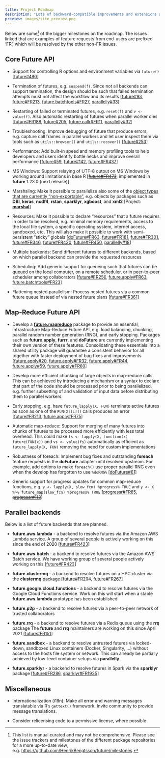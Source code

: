 ```yaml
---
title: Project Roadmap
description: "Lots of backward-compatible improvements and extensions ahead"
preview: images/site_preview.png
---
```


Below are some^[This list is manual curated and may not be comprehensive.  Please see the issue trackers and milestones of the different package repositories for a more up-to-date view, e.g. <https://github.com/HenrikBengtsson/future/milestones>.] of the bigger milestones on the roadmap.  The issues linked that are examples of feature requests from end-users are prefixed 'FR', which will be resolved by the other non-FR issues.


## Core Future API

* Support for controlling R options and environment variables via `future()`
  [[future#480]]

* Termination of futures, e.g. `suspend(f)`.  Since not all backends can support termination, the design should be such that failed termination attempts must not affect the workflow and its results
  [[future#93], [future#FR213], [future.batchtools#FR27], [parallelly#33]]

* Restarting of failed or terminated futures, e.g. `reset(f)` and `v <- value(f)`.  Also automatic restarting of futures when parallel worker dies
  [[future#FR188], [future#205], [future.callr#FR11], [parallelly#32]]
<!--
* Troubleshooting: Even more informative error message when futures fails, e.g. include information on globals and packages involved if a parallel worker dies
  [~~[future#477]~~, ~~[future#479]~~; implemented in **future** 1.22.0 (next release)]
-->

* Troubleshooting: Improve debugging of future that produce errors, e.g. capture call frames in parallel workers and let user inspect them via tools such as `utils::browser()` and `utils::recover()`
  [[future#253]]

* Performance: Add built-in speed and memory profiling tools to help developers and users identify bottle necks and improve overall performance
  [[future#59], [future#142], [future#FR437]]

* MS Windows: Support relaying of UTF-8 output on MS Windows by working around limitations in base R
  [~~[future#FR473]~~; implemented in **future** 1.23.0 (next release)]

* Marshaling: Make it possible to parallelize also some of the [object types that are currently "non-exportable"](https://future.futureverse.org/articles/future-4-non-exportable-objects.html), e.g. objects by packages such as **DBI**, **keras**, **ncdf4**, **rstan**, **sparklyr**, **xgboost**, and **xml2**
  [Project: **[marshal]**]

* Resources: Make it possible to declare "resources" that a future requires in order to be resolved, e.g. minimal memory requirements, access to the local file system, a specific operating system, internet access, sandboxed, etc.  This will also make it possible to work with semi-persistent "sticky" globals
  [[doFuture#FR63], [future#FR181], [future#FR301], [future#FR346], [future#FR430], [future#FR450], [parallelly#18]]

* Multiple backends: Send different futures to different backends, based on which parallel backend can provide the requested resources

* Scheduling: Add generic support for queueing such that futures can be queued on the local computer, on a remote scheduler, or in peer-to-peer scheduler among collaborators
  [[future#FR256], [future.apply#FR63], [future.batchtools#FR23]]

* Flattening nested parallelism: Process nested futures via a common future queue instead of via nested future plans
  [[future#FR361]]


## Map-Reduce Future API

* Develop a **[future.mapreduce]** package to provide an essential, infrastructure Map-Reduce Future API, e.g. load balancing, chunking, parallel random number generation (RNG), and early stopping.  Packages such as **future.apply**, **furrr**, and **doFuture** are currently implementing their own version of these features.  Consolidating these essentials into a shared utility package will guarantee a consistent behavior for all together with faster deployment of bug fixes and improvements
  [[future.apply#20], [future.apply#FR32], [future.apply#FR44], [future.apply#59], [future.apply#FR60]]
  
* Develop more efficient chunking of large objects in map-reduce calls.  This can be achieved by introducing a mechanism or a syntax to declare that part of the code should be processed prior to being parallelized, e.g. further subsetting of and validation of input data before distributing them to parallel workers

* Early stopping, e.g. have `future_lapply(X, FUN)` terminate active futures as soon as one of the `FUN(X[[i]])` calls produces an error
  [[future#FR213], [future.apply#FR75]]

* Automatic map-reduce: Support for merging of many futures into chunks of futures to be processed more efficiently with less total overhead. This could make `fs <- lapply(X, function(x) future(FUN(x))` and `vs <- value(fs)` automatically as efficient as `future_lapply(X, FUN)` removing the need for custom implementations

* Robustness of foreach: Implement bug fixes and outstanding **foreach** feature requests in the **doFuture** adapter until resolved upstream.  For example, add options to make `foreach()` use proper parallel RNG even when the develop has forgotten to use `%doRNG%`
  [[doFuture#61]]

* Generic support for progress updates for common map-reduce functions, e.g. `y <- lapply(X, slow_fcn) %progress% TRUE` and `y <- X %>% future_map(slow_fcn) %progress% TRUE`
  [[progressr#FR85], ~~[progressr#113]~~]


## Parallel backends

Below is a list of future backends that are planned.

* **future.aws.lambda** - a backend to resolve futures via the Amazon AWS Lambda service.
  A group of several people is actively working on this since the end of 2020
  [[future#FR423]]

* **future.aws.batch** - a backend to resolve futures via the Amazon AWS Batch service.
  We have working group of several people actively working on this
  [[future#FR423]]

* **future.clustermq** - a backend to resolve futures on a HPC cluster via the **clustermq** package
  [[future#FR204], [future#FR267]]

* **future.google.cloud.functions** - a backend to resolve futures via the Google Cloud Functions service.
  Work on this will start when a stable **future.aws.lambda** prototype has been established
  
* **future.p2p** - a backend to resolve futures via a peer-to-peer network of trusted collaborators

* **future.rrq** - a backend to resolve futures via a Redis queue using the **rrq** package
  The **future** and **rrq** maintainers are working on this since April 2021
  [[future#FR151]]

* **future.sandbox** - a backend to resolve untrusted futures via locked-down, sandboxed Linux containers (Docker, Singularity, ...) without access to the hosts file system or network. This can already be partially achieved by low-level container setups via **parallelly**

* **future.sparklyr** - a backend to resolve futures in Spark via the **sparklyr** package
  [[future#FR286], [sparklyr#FR1935]]
  



## Miscellaneous

* Internationalization (i18n): Make all error and warning messages translatable via R's `gettext()` framework.  Invite community to provide message translations.

* Consider relicensing code to a permissive license, where possible


[doFuture#61]: https://github.com/HenrikBengtsson/doFuture/issues/61
[doFuture#FR63]: https://github.com/HenrikBengtsson/doFuture/issues/63

[future#59]:  https://github.com/HenrikBengtsson/future/issues/59
[future#93]:  https://github.com/HenrikBengtsson/future/issues/93
[future#134]: https://github.com/HenrikBengtsson/future/issues/134
[future#142]: https://github.com/HenrikBengtsson/future/issues/142
[future#FR151]: https://github.com/HenrikBengtsson/future/issues/151
[future#FR181]: https://github.com/HenrikBengtsson/future/issues/181
[future#FR188]: https://github.com/HenrikBengtsson/future/issues/188
[future#FR204]: https://github.com/HenrikBengtsson/future/issues/204
[future#FR267]: https://github.com/HenrikBengtsson/future/issues/267
[future#205]: https://github.com/HenrikBengtsson/future/issues/205
[future#FR213]: https://github.com/HenrikBengtsson/future/issues/213
[future#253]: https://github.com/HenrikBengtsson/future/issues/253
[future#FR256]: https://github.com/HenrikBengtsson/future/issues/256
[future#FR286]: https://github.com/HenrikBengtsson/future/issues/286
[future#FR301]: https://github.com/HenrikBengtsson/future/issues/301
[future#FR346]: https://github.com/HenrikBengtsson/future/issues/346
[future#FR361]: https://github.com/HenrikBengtsson/future/issues/361
[future#FR423]: https://github.com/HenrikBengtsson/future/issues/423
[future#FR430]: https://github.com/HenrikBengtsson/future/issues/430
[future#FR437]: https://github.com/HenrikBengtsson/future/issues/437
[future#FR450]: https://github.com/HenrikBengtsson/future/issues/450
[future#FR473]: https://github.com/HenrikBengtsson/future/issues/473
[future#477]: https://github.com/HenrikBengtsson/future/issues/477
[future#479]: https://github.com/HenrikBengtsson/future/issues/479
[future#480]: https://github.com/HenrikBengtsson/future/issues/480

[future.apply#20]: https://github.com/HenrikBengtsson/future.apply/issues/20
[future.apply#FR32]: https://github.com/HenrikBengtsson/future.apply/issues/32
[future.apply#FR44]: https://github.com/HenrikBengtsson/future.apply/issues/44
[future.apply#59]: https://github.com/HenrikBengtsson/future.apply/issues/59
[future.apply#FR60]: https://github.com/HenrikBengtsson/future.apply/issues/60
[future.apply#FR63]: https://github.com/HenrikBengtsson/future.apply/issues/63
[future.apply#FR75]: https://github.com/HenrikBengtsson/future.apply/issues/75

[future.batchtools#FR23]: https://github.com/HenrikBengtsson/future.batchtools/issues/23
[future.batchtools#FR27]: https://github.com/HenrikBengtsson/future.batchtools/issues/27

[future.callr#FR11]: https://github.com/HenrikBengtsson/future.callr/issues/11

[parallelly#18]: https://github.com/HenrikBengtsson/parallelly/issues/18
[parallelly#32]: https://github.com/HenrikBengtsson/parallelly/issues/32
[parallelly#33]: https://github.com/HenrikBengtsson/parallelly/issues/33

[progressr#FR85]: https://github.com/HenrikBengtsson/progressr/issues/85
[progressr#113]: https://github.com/HenrikBengtsson/progressr/issues/113

[sparklyr#FR1935]: https://github.com/sparklyr/sparklyr/issues/1935


[future.mapreduce]: https://future.mapreduce.futureverse.org
[marshal]: https://marshal.futureverse.org


